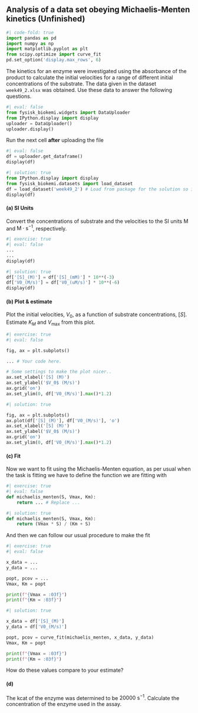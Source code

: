## Analysis of a data set obeying Michaelis-Menten kinetics (Unfinished)

```python
#| code-fold: true
import pandas as pd
import numpy as np
import matplotlib.pyplot as plt
from scipy.optimize import curve_fit
pd.set_option('display.max_rows', 6)
```

The kinetics for an enzyme were investigated using the absorbance of the product 
to calculate the initial velocities for a range of different initial concentrations
of the substrate. The data given in the dataset `week49_2.xlsx` was obtained. 
Use these data to answer the following questions.

```python
#| eval: false
from fysisk_biokemi.widgets import DataUploader
from IPython.display import display 
uploader = DataUploader()
uploader.display()
```

Run the next cell **after** uploading the file

```python
#| eval: false
df = uploader.get_dataframe()
display(df)
```

```python
#| solution: true
from IPython.display import display 
from fysisk_biokemi.datasets import load_dataset
df = load_dataset('week49_2') # Load from package for the solution so it doesn't require to interact.
display(df)
```

#### (a) SI Units
Convert the concentrations of substrate and the velocities to the SI units 
$\text{M}$ and $\text{M}\cdot\text{s}^{-1}$, respectively.

```python
#| exercise: true
#| eval: false
...
...
display(df)
```

```python
#| solution: true
df['[S]_(M)'] = df['[S]_(mM)'] * 10**(-3)
df['V0_(M/s)'] = df['V0_(uM/s)'] * 10**(-6)
display(df)
```

#### (b) Plot & estimate
Plot the initial velocities, $V_0$, as a function of substrate concentrations, $[S]$. 
Estimate $K_M$ and $V_\mathrm{max}$ from this plot. 

```python
#| exercise: true
#| eval: false

fig, ax = plt.subplots()

... # Your code here. 

# Some settings to make the plot nicer..
ax.set_xlabel('[S] (M)')
ax.set_ylabel('$V_0$ (M/s)')
ax.grid('on')
ax.set_ylim(0, df['V0_(M/s)'].max()*1.2)

```

```python
#| solution: true

fig, ax = plt.subplots()
ax.plot(df['[S]_(M)'], df['V0_(M/s)'], 'o')
ax.set_xlabel('[S] (M)')
ax.set_ylabel('$V_0$ (M/s)')
ax.grid('on')
ax.set_ylim(0, df['V0_(M/s)'].max()*1.2)
```

#### (c) Fit

Now we want to fit using the Michaelis-Menten equation, as per usual when the
task is fitting we have to define the function we are fitting with

```python
#| exercise: true
#| eval: false
def michaelis_menten(S, Vmax, Km):
    return ... # Replace ...
```

```python
#| solution: true
def michaelis_menten(S, Vmax, Km):
    return (Vmax * S) / (Km + S)
```

And then we can follow our usual procedure to make the fit

```python
#| exercise: true
#| eval: false

x_data = ...
y_data = ...

popt, pcov = ...
Vmax, Km = popt

print(f"{Vmax = :03f}")
print(f"{Km = :03f}")
```

```python
#| solution: true

x_data = df['[S]_(M)']
y_data = df['V0_(M/s)']

popt, pcov = curve_fit(michaelis_menten, x_data, y_data)
Vmax, Km = popt

print(f"{Vmax = :03f}")
print(f"{Km = :03f}")
```

How do these values compare to your estimate? 

#### (d)

The kcat of the enzyme was determined to be $20000 \ \text{s}^{-1}$. 
Calculate the concentration of the enzyme used in the assay.
